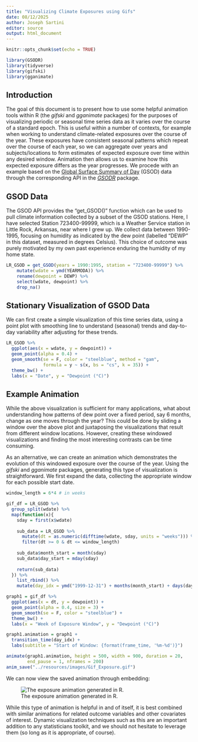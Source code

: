 ```yaml
---
title: "Visualizing Climate Exposures using Gifs"
date: 08/12/2025
author: Joseph Sartini
editor: source
output: html_document
---
```


```r
knitr::opts_chunk$set(echo = TRUE)
```

```r
library(GSODR)
library(tidyverse)
library(gifski)
library(gganimate)
```

## Introduction

The goal of this document is to present how to use some helpful animation tools within R (the *gifski* and *gganimate* packages) for the purposes of visualizing periodic or seasonal time series data as it varies over the course of a standard epoch. This is useful within a number of contexts, for example when working to understand climate-related exposures over the course of the year. These exposures have consistent seasonal patterns which repeat over the course of each year, so we can aggregate over years and subjects/locations to form estimates of expected exposure over time within any desired window. Animation then allows us to examine how this expected exposure differs as the year progresses. We procede with an example based on the [Global Surface Summary of Day](https://www.ncei.noaa.gov/access/metadata/landing-page/bin/iso?id=gov.noaa.ncdc:C00516) (GSOD) data through the corresponding API in the [*GSODR*](https://cran.r-project.org/web/packages/GSODR/index.html) package. 

## GSOD Data

The GSOD API provides the "get_GSOD()" function which can be used to pull climate information collected by a subset of the GSOD stations. Here, I have selected Station 723400-99999, which is a Weather Service station in Little Rock, Arkansas, near where I grew up. We collect data between 1990-1995, focusing on humidity as indicated by the dew point (labelled "DEWP" in this dataset, measured in degrees Celsius). This choice of outcome was purely motivated by my own past experience enduring the humidity of my home state.

```r
LR_GSOD = get_GSOD(years = 1990:1995, station = "723400-99999") %>%
    mutate(wdate = ymd(YEARMODA)) %>%
    rename(dewpoint = DEWP) %>%
    select(wdate, dewpoint) %>%
    drop_na()
```

## Stationary Visualization of GSOD Data

We can first create a simple visualization of this time series data, using a point plot with smoothing line to understand (seasonal) trends and day-to-day variability after adjusting for these trends.

```r
LR_GSOD %>%
  ggplot(aes(x = wdate, y = dewpoint)) + 
  geom_point(alpha = 0.4) +
  geom_smooth(se = F, color = "steelblue", method = "gam", 
              formula = y ~ s(x, bs = "cs", k = 35)) + 
  theme_bw() + 
  labs(x = "Date", y = "Dewpoint (°C)")
```

## Example Animation

While the above visualization is sufficient for many applications, what about understanding how patterns of dew point over a fixed period, say 6 months, change as one moves through the year? This could be done by sliding a window over the above plot and juxtaposing the visualizations that result from different window locations. However, creating these windowed visualizations and finding the most interesting contrasts can be time consuming. 

As an alternative, we can create an animation which demonstrates the evolution of this windowed exposure over the course of the year. Using the *gifski* and *gganimate* packages, generating this type of visualization is straightforward. We first expand the data, collecting the appropriate window for each possible start date.

```r
window_length = 6*4 # in weeks

gif_df = LR_GSOD %>%
  group_split(wdate) %>%
  map(function(x){
    sday = first(x$wdate)
    
    sub_data = LR_GSOD %>%
      mutate(dt = as.numeric(difftime(wdate, sday, units = "weeks"))) %>%
      filter(dt >= 0 & dt <= window_length)
    
    sub_data$month_start = month(sday)
    sub_data$day_start = mday(sday)
    
    return(sub_data)
  }) %>% 
    list_rbind() %>%
    mutate(day_idx = ymd("1999-12-31") + months(month_start) + days(day_start))

graph1 = gif_df %>%
  ggplot(aes(x = dt, y = dewpoint)) + 
  geom_point(alpha = 0.4, size = 3) +
  geom_smooth(se = F, color = "steelblue") +
  theme_bw() + 
  labs(x = "Week of Exposure Window", y = "Dewpoint (°C)")

graph1.animation = graph1 + 
  transition_time(day_idx) + 
  labs(subtitle = "Start of Window: {format(frame_time, '%m-%d')}")

animate(graph1.animation, height = 500, width = 900, duration = 20, 
        end_pause = 1, nframes = 200)
anim_save("../resources/images/Gif_Exposure.gif")
```

We can now view the saved animation through embedding:

![The exposure animation generated in R.](../resources/images/Gif_Exposure.gif)

While this type of animation is helpful in and of itself, it is best combined with similar animations for related outcome variables and other covariates of interest. Dynamic visualization techniques such as this are an important addition to any statisticians toolkit, and we should not hesitate to leverage them (so long as it is appropriate, of course).


